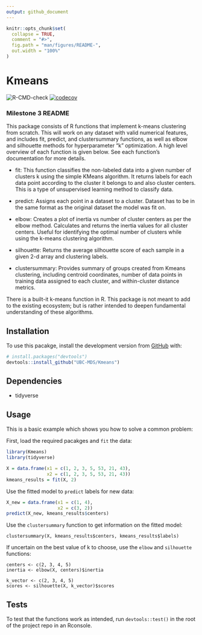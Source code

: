 ```yaml
---
output: github_document
---
```


<!-- README.md is generated from README.Rmd. Please edit that file -->

```r
knitr::opts_chunk$set(
  collapse = TRUE,
  comment = "#>",
  fig.path = "man/figures/README-",
  out.width = "100%"
)
```

# Kmeans

<!-- badges: start -->
![R-CMD-check](https://github.com/UBC-MDS/KmeansR/workflows/R-CMD-check/badge.svg)
[![codecov](https://codecov.io/gh/UBC-MDS/KmeansR/branch/master/graph/badge.svg)](https://codecov.io/gh/UBC-MDS/KmeansR)
<!-- badges: end -->


### Milestone 3 README

This package consists of R functions that implement k-means clustering from scratch. This will work on any dataset with valid numerical features, and includes fit, predict, and clustersummary functions, as well as elbow and silhouette methods for hyperparameter “k” optimization. A high level overview of each function is given below. See each function's documentation for more details.

+ fit: This function classifies the non-labeled data into a given number of clusters k using the simple KMeans algorithm. It returns labels for each data point according to the cluster it belongs to and also cluster centers. This is a type of unsupervised learning method to classify data.

+ predict: Assigns each point in a dataset to a cluster. Dataset has to be in the same format as the original dataset the model was fit on.

+ elbow: Creates a plot of inertia vs number of cluster centers as per the elbow method. Calculates and returns the inertia values for all cluster centers. Useful for identifying the optimal number of clusters while using the k-means clustering algorithm.

+ silhouette: Returns the average silhouette score of each sample in a given 2-d array and clustering labels.

+ clustersummary: Provides summary of groups created from Kmeans clustering, including centroid coordinates, number of data points in training data assigned to each cluster, and within-cluster distance metrics.

There is a built-it k-means function in R. This package is not meant to add to the existing ecosystem; but is rather intended to deepen fundamental understanding of these algorithms.


## Installation

To use this pacakge, install the development version from [GitHub](https://github.com/) with:

``` r
# install.packages("devtools")
devtools::install_github("UBC-MDS/Kmeans")
```

## Dependencies

- tidyverse

## Usage

This is a basic example which shows you how to solve a common problem:

First, load the required pacakges and `fit` the data:
```r
library(Kmeans)
library(tidyverse)

X = data.frame(x1 = c(1, 2, 3, 5, 53, 21, 43),
               x2 = c(1, 2, 3, 5, 53, 21, 43))
kmeans_results = fit(X, 2)
```

Use the fitted model to `predict` labels for new data:
```r
X_new = data.frame(x1 = c(1, 4),
                   x2 = c(3, 2))
predict(X_new, kmeans_results$centers)
```

Use the `clustersummary` function to get information on the fitted model:
```
clustersummary(X, kmeans_results$centers, kmeans_results$labels)
```

If uncertain on the best value of k to choose, use the `elbow` and `silhouette` functions:
```
centers <- c(2, 3, 4, 5)
inertia <- elbow(X, centers)$inertia

k_vector <- c(2, 3, 4, 5)
scores <- silhouette(X, k_vector)$scores
```

## Tests

To test that the functions work as intended, run `devtools::test()` in the root of the project repo in an Rconsole.





